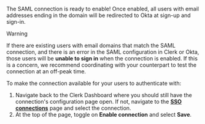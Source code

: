 The SAML connection is ready to enable! Once enabled, all users with email addresses ending in the domain will be redirected to Okta at sign-up and sign-in.

> [!WARNING]
> If there are existing users with email domains that match the SAML connection, and there is an error in the SAML configuration in Clerk or Okta, those users will be **unable to sign in** when the connection is enabled. If this is a concern, we recommend coordinating with your counterpart to test the connection at an off-peak time.

To make the connection available for your users to authenticate with:

1. Navigate back to the Clerk Dashboard where you should still have the connection's configuration page open. If not, navigate to the [**SSO connections**](https://dashboard.clerk.com/last-active?path=user-authentication/sso-connections) page and select the connection.
1. At the top of the page, toggle on **Enable connection** and select **Save**.
